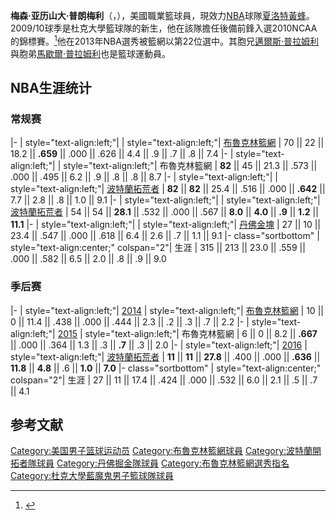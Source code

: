 {{noteTA
|G1=NBA
|1=zh-hans:梅森;zh-hk:美臣;zh-tw:梅森;
|2=zh-hans:普拉姆利;zh-hk:普朗梅利;zh-tw:普拉里;
}}
{{Infobox basketball biography
| name = 梅森·普朗梅利<br />Mason Plumlee
| image = Mason Plumlee Nets.jpg
| image_size = 260px
| caption = Plumlee with the Nets in 2014
| position = [[中鋒|中鋒]]
| height_ft = 6
| height_in = 11
| weight_lb = 235
| league = [[NBA|NBA]]
| team = 夏洛特黃蜂
| number = 24
| nationality = {{USA}}
| birth_date = {{Birth date and age|mf=yes|1990|3|5}}
| birth_place = {{USA}}[[印第安纳州|印第安纳州]][[Fort_Wayne,_Indiana|Fort Wayne, Indiana]]
| high_school = [[Christ_School_(North_Carolina)|Christ School]]<br/>([[Arden,_North_Carolina|Arden, North Carolina]])
| college = [[杜克大學|杜克大學]] (2009–2013)
| draft_round = 1
| draft_pick = 22
| draft_year = 2013
| draft_team = [[布魯克林籃網|布魯克林籃網]]
| career_start = 2013
| career_end = 
| years1 = {{nbay|2013|start}}–{{nbay|2014|end}}
| team1 = [[布魯克林籃網|布魯克林籃網]]
| years2 = {{nbay|2015|start}}–{{nbay|2016|end}}
| team2 = [[波特蘭拓荒者|波特蘭拓荒者]]
| years3 = {{nbay|2016|end}}–{{nbay|2019|end}}
| team3 = [[丹佛金塊|丹佛金塊]]
| years4 = {{nbay|2020|start}}–{{nbay|2020|end}}
| team4 = [[底特律活塞|底特律活塞]]
| years5 = {{nbay|2021|start}}–至今
| team5 = [[夏洛特黃蜂|夏洛特黃蜂]]
| highlights =
*[[NBA_All-Rookie_Team|NBA新人隊]] ({{nbay|2013|end}})
*[[List_of_NCAA_Men's_Division_I_Basketball_champions|NCAA冠軍]] ([[2010_NCAA_Men's_Division_I_Basketball_Tournament|2010]])
*Consensus second-team [[NCAA_Men's_Basketball_All-Americans|All-American]] ([[2013_NCAA_Men's_Basketball_All-Americans|2013]])
*First-team All-[[Atlantic_Coast_Conference|ACC]] (2013)
*[[Pete_Newell_Big_Man_Award|Pete Newell Big Man Award]] (2013)
*[[McDonald's_All-American|McDonald's All-American]] ([[2009_McDonald's_All-American_Boys_Game|2009]])
| medal_templates = 
{{MedalSport | 男子籃球}}
{{MedalCountry|{{USA}}}}
{{MedalCompetition|[[FIBA_Basketball_World_Cup|世界盃]]}}
{{MedalGold|[[2014_FIBA_Basketball_World_Cup|2014 西班牙]] | [[2014_United_States_FIBA_Basketball_World_Cup_team|團體]]}}
{{MedalCompetition|[[FIBA_Americas_Under-18_Championship|FIBA Americas U18 Championship]]}}
{{MedalSilver| [[FIBA_Americas_Under-18_Championship|2008 Formosa]] | [[United_States_national_basketball_team|團體]]}}
}}

'''梅森·亚历山大·普朗梅利'''（{{lang-en|'''Mason Alexander Plumlee'''}}，{{bd|1990年|3月5日}}），美國職業籃球員，現效力[[NBA|NBA]]球隊[[夏洛特黃蜂|夏洛特黃蜂]]。2009/10球季是杜克大學籃球隊的新生，他在該隊擔任後備前鋒入選2010NCAA的錦標賽。<ref>{{cite web|url=http://sports.espn.go.com/ncaa/recruiting/basketball/mens/news/story?id=4496541|title=Plumlee finding way on the court|accessdate=April 5, 2010|date=September 23, 2009|publisher=[[ESPN|ESPN]]|author=Lawlor, Christopher|archive-date=2013-09-02|archive-url=https://www.webcitation.org/6JKxAvoor?url=http://sports.espn.go.com/ncaa/recruiting/basketball/mens/news/story?id=4496541|dead-url=no}}</ref>他在2013年NBA選秀被籃網以第22位選中。其胞兄[[邁爾斯·普拉姆利|邁爾斯·普拉姆利]]與胞弟[[馬歇爾·普拉姆利|馬歇爾·普拉姆利]]也是籃球運動員。

== NBA生涯统计 ==
{{NBA player statistics legend}}

=== 常规赛 ===
{{NBA player statistics start}}
|-
| style="text-align:left;"| {{nbay|2013}}
| style="text-align:left;"| [[布魯克林籃網|布魯克林籃網]]
| 70 || 22 || 18.2 || '''.659''' || .000 || .626 || 4.4 || .9 || .7 || .8 || 7.4
|-
| style="text-align:left;"| {{nbay|2014}}
| style="text-align:left;"| 布魯克林籃網
| '''82''' || 45 || 21.3 || .573 || .000 || .495 || 6.2 || .9 || .8 || .8 || 8.7
|-
| style="text-align:left;"| {{nbay|2015}}
| style="text-align:left;"| [[波特蘭拓荒者|波特蘭拓荒者]]
| '''82''' || '''82''' || 25.4 || .516 || .000 || '''.642''' || 7.7 || 2.8 || .8 || 1.0 || 9.1
|-
| style="text-align:left;"| {{nbay|2016}}
| style="text-align:left;"| [[波特蘭拓荒者|波特蘭拓荒者]]
| 54 || 54 || '''28.1''' || .532 || .000 || .567 || '''8.0''' || '''4.0''' || '''.9''' || '''1.2''' || '''11.1'''
|-
| style="text-align:left;"| {{nbay|2016}}
| style="text-align:left;"| [[丹佛金塊|丹佛金塊]]
| 27 || 10 || 23.4 || .547 || .000 || .618 || 6.4 || 2.6 || .7 || 1.1 || 9.1
|- class="sortbottom"
| style="text-align:center;" colspan="2"| 生涯
| 315 || 213 || 23.0 || .559 || .000 || .582 || 6.5 || 2.0 || .8 || .9 || 9.0
{{S-end}}

=== 季后赛 ===
{{NBA player statistics start}}
|-
| style="text-align:left;"| [[2014年NBA季後賽|2014]]
| style="text-align:left;"| [[布魯克林籃網|布魯克林籃網]]
| 10 || 0 || 11.4 || .438 || .000 || .444 || 2.3 || .2 || .3 || .7 || 2.2
|-
| style="text-align:left;"| [[2015年NBA季後賽|2015]]
| style="text-align:left;"| 布魯克林籃網
| 6 || 0 || 8.2 || '''.667''' || .000 || .364 || 1.3 || .3 || '''.7''' || .3 || 2.0
|-
| style="text-align:left;"| [[2016年NBA季後賽|2016]]
| style="text-align:left;"| [[波特蘭拓荒者|波特蘭拓荒者]]
| '''11''' || '''11''' || '''27.8''' || .400 || .000 || '''.636''' || '''11.8''' || '''4.8''' || .6 || '''1.0''' || '''7.0'''
|- class="sortbottom"
| style="text-align:center;" colspan="2"| 生涯
| 27 || 11 || 17.4 || .424 || .000 || .532 || 6.0 || 2.1 || .5 || .7 || 4.1
{{S-end}}

== 参考文献 ==
{{reflist}}

{{夏洛特黄蜂现时球员名单}}
{{2013 NBA Draft}}
{{皮特·纽厄尔最佳内线球员奖}}
{{2014年男篮世界杯美国队阵容}}

{{Authority control}}
{{DEFAULTSORT:Plumlee, Mason}}
[[Category:美国男子篮球运动员|Category:美国男子篮球运动员]]
[[Category:布魯克林籃網球員|Category:布魯克林籃網球員]]
[[Category:波特蘭開拓者隊球員|Category:波特蘭開拓者隊球員]]
[[Category:丹佛掘金隊球員|Category:丹佛掘金隊球員]]
[[Category:布魯克林籃網選秀指名|Category:布魯克林籃網選秀指名]]
[[Category:杜克大學藍魔鬼男子籃球隊球員|Category:杜克大學藍魔鬼男子籃球隊球員]]